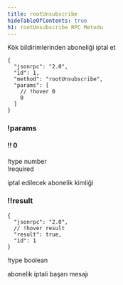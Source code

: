 ```yaml
---
title: rootUnsubscribe
hideTableOfContents: true
h1: rootUnsubscribe RPC Metodu
---
```


Kök bildirimlerinden aboneliği iptal et

<APIMethod>

```jsonc !!request
{
  "jsonrpc": "2.0",
  "id": 1,
  "method": "rootUnsubscribe",
  "params": [
    // !hover 0
    0
  ]
}
```

### !params

#### !! 0

!type number  
!required

iptal edilecek abonelik kimliği

### !!result

```jsonc !response
{
  "jsonrpc": "2.0",
  // !hover result
  "result": true,
  "id": 1
}
```

!type boolean

abonelik iptali başarı mesajı

</APIMethod>
